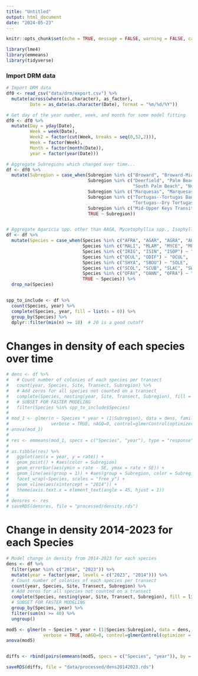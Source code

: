 ```yaml
---
title: "Untitled"
output: html_document
date: "2024-05-23"
---
```


```r
knitr::opts_chunk$set(echo = TRUE, message = FALSE, warning = FALSE, cache = TRUE)

library(lme4)
library(emmeans)
library(tidyverse)
```

### Import DRM data
```r
# Import DRM data
df0 <- read_csv("data/drm/export.csv") %>%
  mutate(across(where(is.character), as_factor),
         Date = as_date(as.character(Date), format = "%m/%d/%Y"))

# Get day of the year number, week, and month for some model fitting
df0 <- df0 %>%
  mutate(Day = yday(Date),
         Week = week(Date),
         Week2 = factor(cut(Week, breaks = seq(0,52,2))),
         Week = factor(Week),
         Month = factor(month(Date)),
         year = factor(year(Date)))

```

```r
# Aggregate Subregions which changed over time...
df <- df0 %>%
  mutate(Subregion = case_when(Subregion %in% c("Broward", "Broward-Miami") ~ "Broward-Miami",
                               Subregion %in% c("Deerfield", "Palm Beach",
                                                "South Palm Beach", "North Palm Beach") ~ "Palm Beach",
                               Subregion %in% c("Marquesas", "Marquesas-Tortugas Trans") ~ "Marquesas",
                               Subregion %in% c("Tortugas--Tortugas Bank", 
                                                "Tortugas--Dry Tortugas NP") ~ "Tortugas",
                               Subregion %in% c("Mid-Upper Keys Transition") ~ "Middle Keys",
                               TRUE ~ Subregion))


# Aggregate Agaricia spp. other than AAGA, Mycetophyllia spp., Isophyllia spp., Oculina spp., Solenastrea spp., Scolymia spp.
df <- df %>%
  mutate(Species = case_when(Species %in% c("AFRA", "AGAR", "AGRA", "AHUM", "ALAM") ~ "AGAR",
                             Species %in% c("MALI", "MLAM", "MYCE", "MFER") ~ "MYCE",  #, "MFER"
                             Species %in% c("IRIG", "ISIN", "ISOP") ~ "ISOP",
                             Species %in% c("OCUL", "ODIF") ~ "OCUL",
                             Species %in% c("SHYA", "SBOU") ~ "SOLE",
                             Species %in% c("SCOL", "SCUB", "SLAC", "SWEL") ~ "SCOL",
                             Species %in% c("OFAV", "OANN", "OFRA") ~ "ORBI",
                             TRUE ~ Species)) %>%
  drop_na(Species)


spp_to_include <- df %>%
  count(Species, year) %>%
  complete(Species, year, fill = list(n = 0)) %>%
  group_by(Species) %>%
  dplyr::filter(min(n) >= 10)  # 20 is a good cutoff


```

# Changes in density of each species over time
```r
# dens <- df %>%
#   # Count number of colonies of each species per transect
#   count(year, Species, Site, Transect, Subregion) %>%
#   # Add zeros for all species not counted on a transect
#   complete(Species, nesting(year, Site, Transect, Subregion), fill = list(n = 0)) %>%
#   # SUBSET FOR FASTER MODELING
#   filter(Species %in% spp_to_include$Species)
# 
# mod_1 <- glmer(n ~ Species * year + (1|Subregion), data = dens, family = "poisson",
#                verbose = TRUE, nAGQ=0, control=glmerControl(optimizer = "nloptwrap")) 
# anova(mod_1)
# 
# res <- emmeans(mod_1, specs = c("Species", "year"), type = "response")
# 
# as.tibble(res) %>%
#   ggplot(aes(x = year, y = rate)) +
#   geom_point() + #aes(color = Subregion)
#   geom_errorbar(aes(ymin = rate - SE, ymax = rate + SE)) +
#   geom_line(aes(group = 1)) + #aes(group = Subregion, color = Subregion
#   facet_wrap(~Species, scales = "free_y") +
#   geom_vline(aes(xintercept = "2014")) +
#   theme(axis.text.x = element_text(angle = 45, hjust = 1))
# 
# densres <- res
# saveRDS(densres, file = "processed/density.rds")
```



# Change in density 2014-2023 for each Species
```r
# Model change in density from 2014-2023 for each species
dens <- df %>%
  filter(year %in% c("2014", "2023")) %>%
  mutate(year = factor(year, levels = c("2023", "2014"))) %>%
  # Count number of colonies of each species per transect
  count(year, Species, Site, Transect, Subregion) %>%
  # Add zeros for all species not counted on a transect
  complete(Species, nesting(year, Site, Transect, Subregion), fill = list(n = 0)) %>%
  # SUBSET FOR FASTER MODELING
  group_by(Species, year) %>%
  filter(sum(n) >= 40) %>%
  ungroup()

mod5 <- glmer(n ~ Species * year + (1|Species:Subregion), data = dens, family = "poisson",
              verbose = TRUE, nAGQ=0, control=glmerControl(optimizer = "nloptwrap")) 
anova(mod5)


diffs <- rbind(pairs(emmeans(mod5, specs = c("Species", "year")), by = "Species", level = 0.95))

saveRDS(diffs, file = "data/processed/dens20142023.rds")
```


